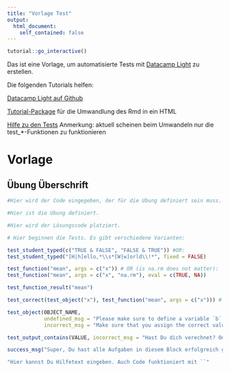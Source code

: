 ```yaml
---
title: "Vorlage Test"
output:
  html_document:
    self_contained: false
---
```


```r
tutorial::go_interactive()
```

Das ist eine Vorlage, um automatisierte Tests mit [Datacamp Light]() zu erstellen.

Die folgenden Tutorials helfen:

[Datacamp Light auf Github](https://github.com/datacamp/datacamp-light)

[Tutorial-Package]() für die Umwandlung des Rmd in ein HTML

[Hilfe zu den Tests](https://datacamp.github.io/testwhat/articles/test-to-check.html)
Anmerkung: aktuell scheinen beim Umwandeln nur die test_*-Funktionen zu funktionieren

# Vorlage

## Übung Überschrift

```r
#Hier wird der Code eingegeben, der für die Übung definiert sein muss.
```


```r
#Hier ist die Übung definiert.
```


```r
#Hier wird der Lösungscode platziert.
```

```r
# Hier beginnen die Tests. Es gibt verschiedene Varianten:

test_student_typed(c("TRUE & FALSE", "FALSE & TRUE")) #OR:
test_student_typed("[H|h]ello,*\\s*[W|w]orld\\!*", fixed = FALSE)

test_function("mean", args = c("x")) # OR (is na.rm does not matter):
test_function("mean", args = c("x", "na.rm"), eval = c(TRUE, NA))

test_function_result("mean")

test_correct(test_object("x"), test_function("mean", args = c("x"))) # for x <- mean(1:3), does not check calculation

test_object(OBJECT_NAME,
            undefined_msg = "Please make sure to define a variable `b`.",
            incorrect_msg = "Make sure that you assign the correct value to `b`.")

test_output_contains(VALUE, incorrect_msg = "Hast Du dich verechnet? Oder d nicht ausgegeben?")

success_msg("Super, Du hast alle Aufgaben in diesem Block erfolgreich gelöst!")
```

```r
"Hier kannst Du Hilfetext eingeben. Auch Code funktioniert mit ``"
```

